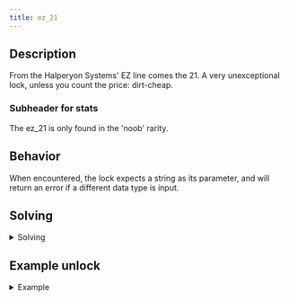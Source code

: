 ```yaml
---
title: ez_21
---
```


## Description

From the Halperyon Systems' EZ line comes the 21. A very unexceptional lock, unless you count 
the price: dirt-cheap.

### Subheader for stats

The ez_21 is only found in the 'noob' rarity.

## Behavior

When encountered, the lock expects a string as its parameter, and will return an error if a different data type is input.

## Solving

<details>
  <summary>Solving</summary>
  The possible strings to solve an ez_21 are, "open", "unlock", and "release".
</details>

## Example unlock

<details>
  <summary>Example</summary>
  user.example_loc { ez_21: "open" }
</details>
